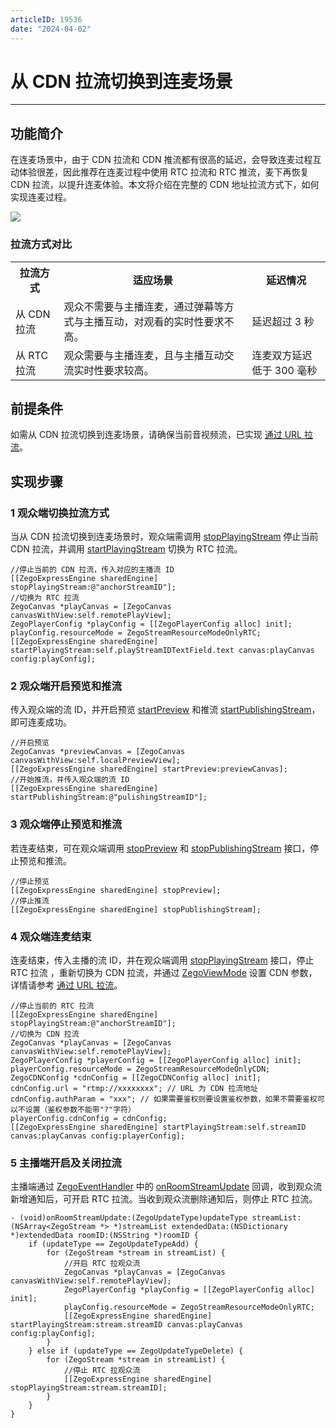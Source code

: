 ```yaml
---
articleID: 19536
date: "2024-04-02"
---
```

# 从 CDN 拉流切换到连麦场景

- - -

## 功能简介

在连麦场景中，由于 CDN 拉流和 CDN 推流都有很高的延迟，会导致连麦过程互动体验很差，因此推荐在连麦过程中使用 RTC 拉流和 RTC 推流，麦下再恢复 CDN 拉流，以提升连麦体验。本文将介绍在完整的 CDN 地址拉流方式下，如何实现连麦过程。

<Frame width="512" height="auto" caption=""><img src="https://doc-media.zego.im/sdk-doc/Pics/Common/ZegoExpressEngine/CDN_To_Call_Scenario.png" /></Frame>

### 拉流方式对比

<table>

<tbody><tr>
<th>拉流方式</th>
<th>适应场景</th>
<th>延迟情况</th>
</tr>
<tr>
<td>从 CDN 拉流</td>
<td>观众不需要与主播连麦，通过弹幕等方式与主播互动，对观看的实时性要求不高。</td>
<td>延迟超过 3 秒</td>
</tr>
<tr>
<td>从 RTC 拉流</td>
<td>观众需要与主播连麦，且与主播互动交流实时性要求较高。</td>
<td>连麦双方延迟低于 300 毫秒</td>
</tr>
</tbody></table>


## 前提条件

如需从 CDN 拉流切换到连麦场景，请确保当前音视频流，已实现 [通过 URL 拉流](!Publisher_Player_Advanced/PlayingStreamByCDN)。

## 实现步骤

### 1 观众端切换拉流方式

当从 CDN 拉流切换到连麦场景时，观众端需调用 [stopPlayingStream](@stopPlayingStream) 停止当前 CDN 拉流，并调用 [startPlayingStream](@startPlayingStream) 切换为 RTC 拉流。

```objc
//停止当前的 CDN 拉流，传入对应的主播流 ID
[[ZegoExpressEngine sharedEngine] stopPlayingStream:@"anchorStreamID"];
//切换为 RTC 拉流
ZegoCanvas *playCanvas = [ZegoCanvas canvasWithView:self.remotePlayView];
ZegoPlayerConfig *playConfig = [[ZegoPlayerConfig alloc] init];
playConfig.resourceMode = ZegoStreamResourceModeOnlyRTC;
[[ZegoExpressEngine sharedEngine] startPlayingStream:self.playStreamIDTextField.text canvas:playCanvas config:playConfig];
```

### 2 观众端开启预览和推流

传入观众端的流 ID，并开启预览 [startPreview](@startPreview) 和推流 [startPublishingStream](@startPublishingStream)，即可连麦成功。


```objc
//开启预览
ZegoCanvas *previewCanvas = [ZegoCanvas canvasWithView:self.localPreviewView];
[[ZegoExpressEngine sharedEngine] startPreview:previewCanvas];
//开始推流，并传入观众端的流 ID
[[ZegoExpressEngine sharedEngine] startPublishingStream:@"pulishingStreamID"];
```

### 3 观众端停止预览和推流

若连麦结束，可在观众端调用 [stopPreview](@stopPreview) 和 [stopPublishingStream](@stopPublishingStream) 接口，停止预览和推流。

```objc
//停止预览
[[ZegoExpressEngine sharedEngine] stopPreview];
//停止推流
[[ZegoExpressEngine sharedEngine] stopPublishingStream];
```


### 4 观众端连麦结束

连麦结束，传入主播的流 ID，并在观众端调用 [stopPlayingStream](@stopPlayingStream) 接口，停止 RTC 拉流 ，重新切换为 CDN 拉流，并通过 [ZegoViewMode](@-ZegoViewMode) 设置 CDN 参数，详情请参考 [通过 URL 拉流](!Publisher_Player_Advanced/PlayingStreamByCDN)。

```objc
//停止当前的 RTC 拉流
[[ZegoExpressEngine sharedEngine] stopPlayingStream:@"anchorStreamID"];
//切换为 CDN 拉流
ZegoCanvas *playCanvas = [ZegoCanvas canvasWithView:self.remotePlayView];
ZegoPlayerConfig *playerConfig = [[ZegoPlayerConfig alloc] init];
playerConfig.resourceMode = ZegoStreamResourceModeOnlyCDN;
ZegoCDNConfig *cdnConfig = [[ZegoCDNConfig alloc] init];
cdnConfig.url = "rtmp://xxxxxxxx"; // URL 为 CDN 拉流地址
cdnConfig.authParam = "xxx"; // 如果需要鉴权则要设置鉴权参数，如果不需要鉴权可以不设置（鉴权参数不能带"?"字符）
playerConfig.cdnConfig = cdnConfig;
[[ZegoExpressEngine sharedEngine] startPlayingStream:self.streamID canvas:playCanvas config:playerConfig];
```

### 5 主播端开启及关闭拉流

主播端通过 [ZegoEventHandler](@-ZegoEventHandler) 中的 [onRoomStreamUpdate](@onRoomStreamUpdate) 回调，收到观众流新增通知后，可开启 RTC 拉流。当收到观众流删除通知后，则停止 RTC 拉流。

```objc
- (void)onRoomStreamUpdate:(ZegoUpdateType)updateType streamList:(NSArray<ZegoStream *> *)streamList extendedData:(NSDictionary *)extendedData roomID:(NSString *)roomID {
    if (updateType == ZegoUpdateTypeAdd) {
        for (ZegoStream *stream in streamList) {
            //开启 RTC 拉观众流
            ZegoCanvas *playCanvas = [ZegoCanvas canvasWithView:self.remotePlayView];
            ZegoPlayerConfig *playConfig = [[ZegoPlayerConfig alloc] init];
            playConfig.resourceMode = ZegoStreamResourceModeOnlyRTC;
            [[ZegoExpressEngine sharedEngine] startPlayingStream:stream.streamID canvas:playCanvas config:playConfig];
        }
    } else if (updateType == ZegoUpdateTypeDelete) {
        for (ZegoStream *stream in streamList) {
            //停止 RTC 拉观众流
            [[ZegoExpressEngine sharedEngine] stopPlayingStream:stream.streamID];
        }
    }
}
```
